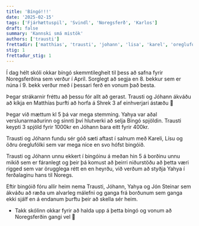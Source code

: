 ```yaml
---
title: 'Bíngó!!!'
date: '2025-02-15'
tags: ['Fjárhættuspil', 'Svindl', 'Noregsferð', 'Karlos']
draft: false
summary: 'Kannski smá mistök'
authors: ['trausti']
frettadir: ['matthias', 'trausti', 'johann', 'lisa', 'karel', 'oreglufolk', 'einar', 'jon', 'solveig', 'sara']
stig: 1
frettadur_stig: 1
---
```


Í dag hélt skóli okkar bíngó skemmtilegheit til þess að safna fyrir Noregsferðina sem verður í Apríl.
Sorglegt að segja en 8. bekkur sem er núna í 9. bekk verður með í þessari ferð en vonum það besta.


Þegar strákarnir fréttu að þessu fór allt að gerast. Trausti og Jóhann ákváðu að kíkja en Matthías þurfti að horfa 
á Shrek 3 af einhverjari ástæðu 🤦


Þegar við mættum kl 5 þá var mega stemming. Yahya var aðal verslunarmaðurinn og sinnti því hlutverki að selja Bingó spjöldin.
Trausti keypti 3 spjöld fyrir 1000kr en Jóhann bara eitt fyrir 400kr.


Trausti og Jóhann fundu sér góð sæti aftast í salnum með Kareli, Lísu og öðru óreglufólki sem var mega nice en
svo hófst bingóið.


Trausti og Jóhann unnu ekkert í bingóinu á meðan hin 5 á borðinu unnu mikið sem er fáranlegt og þeir þá komust
að þeirri niðurstöðu að þetta væri rigged sem var örugglega rétt en en heyrðu, við verðum að styðja Yahya í ferðalaginu hans
til Noregs.


Eftir bingóið fóru allir heim nema Trausti, Jóhann, Yahya og Jón Steinar sem ákváðu að ræða um alvarleg málefni
og ganga frá borðunum sem ganga ekki sjálf en á endanum þurftu þeir að skella sér heim.


- Takk skólinn okkar fyrir að halda upp á þetta bingó og vonum að Noregsferðin gangi vel 🫡